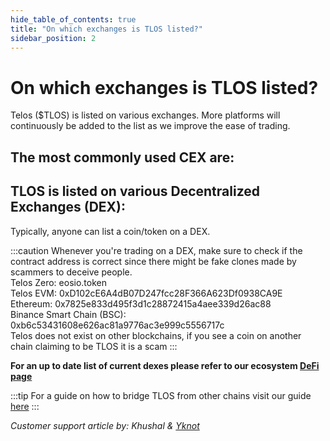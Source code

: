 ---
hide_table_of_contents: true
title: "On which exchanges is TLOS listed?"
sidebar_position: 2
---


# On which exchanges is TLOS listed?

Telos ($TLOS) is listed on various exchanges. More platforms will continuously be added to the list as we improve the ease of trading.

## The most commonly used CEX are:

<div class="cards-display">
    <Card
        title='KuCoin: TLOS/USDT'
        linkUrl='hhttps://m.kucoin.com/trade/TLOS-USDT?side=buy'
        imageUrl={require('/static/img/exchanges/kucoin.png').default}
        animateContent={false}
    />
    <Card
        title='KuCoin: TLOS/BTC'
        linkUrl='https://m.kucoin.com/trade/TLOS-BTC?side=buy'
        imageUrl={require('/static/img/exchanges/kucoin.png').default}
        animateContent={false}
    />
    <Card
        title='MEXC Global: TLOS/USDT'
        linkUrl='https://www.mexc.com/exchange/TLOS_USDT'
        imageUrl={require('/static/img/exchanges/mexc.png').default}
        animateContent={false}
    />
    <Card
        title='Probit Global: TLOS/USDT'
        linkUrl='https://www.probit.com/app/exchange/TLOS-USDT'
        imageUrl={require('/static/img/exchanges/probit.png').default}
        animateContent={false}
    />
    <Card
        title='Bitfinex: TLOS/USDT'
        linkUrl='https://trading.bitfinex.com/t/TLOS:USD'
        imageUrl={require('/static/img/exchanges/bitfinex.png').default}
        animateContent={false}
    />
    <Card
        title='Gate.io: TLOS/USDT'
        linkUrl='https://www.gate.io/trade/TLOS_USDT'
        imageUrl={require('/static/img/exchanges/gateio.png').default}
        animateContent={false}
    />
    <Card
        title='BitMart: TLOS/USDT'
        linkUrl='https://www.bitmart.com/trade/en?symbol=TLOS_USDT&layout=basic'
        imageUrl={require('/static/img/exchanges/bitmart.png').default}
        animateContent={false}
    />
    <Card
        title='Bitget: TLOS/USDT'
        linkUrl='https://www.bitget.com/en/spot/TLOSUSDT_SPBL'
        imageUrl={require('/static/img/exchanges/bitget.png').default}
        animateContent={false}
    />
    <Card
        title='BKEX: TLOS/USDT'
        linkUrl='https://www.bkex.com/trade/TLOS_USDT'
        imageUrl={require('/static/img/exchanges/bkex.png').default}
        animateContent={false}
    />
    <Card
        title='Latoken: TLOS/USDT'
        linkUrl='https://latoken.com/exchange/TLOS_USDT'
        imageUrl={require('/static/img/exchanges/latoken.png').default}
        animateContent={false}
    />
</div>

## TLOS is listed on various Decentralized Exchanges (DEX):

Typically, anyone can list a coin/token on a DEX.

:::caution
Whenever you're trading on a DEX, make sure to check if the contract address is correct since there might be fake clones made by scammers to deceive people.  
Telos Zero: eosio.token  
Telos EVM: 0xD102cE6A4dB07D247fcc28F366A623Df0938CA9E  
Ethereum: 0x7825e833d495f3d1c28872415a4aee339d26ac88  
Binance Smart Chain (BSC): 0xb6c53431608e626ac81a9776ac3e999c5556717c  
Telos does not exist on other blockchains, if you see a coin on another chain claiming to be TLOS it is a scam
:::

**For an up to date list of current dexes please refer to our ecosystem [DeFi page](https://www.telos.net/ecosystem-apps-filter/defi?tab=evm)**

:::tip 
For a guide on how to bridge TLOS from other chains visit our guide [here](./need-link)
:::



_Customer support article by: Khushal & [Yknot](https://y-knot.io/)_